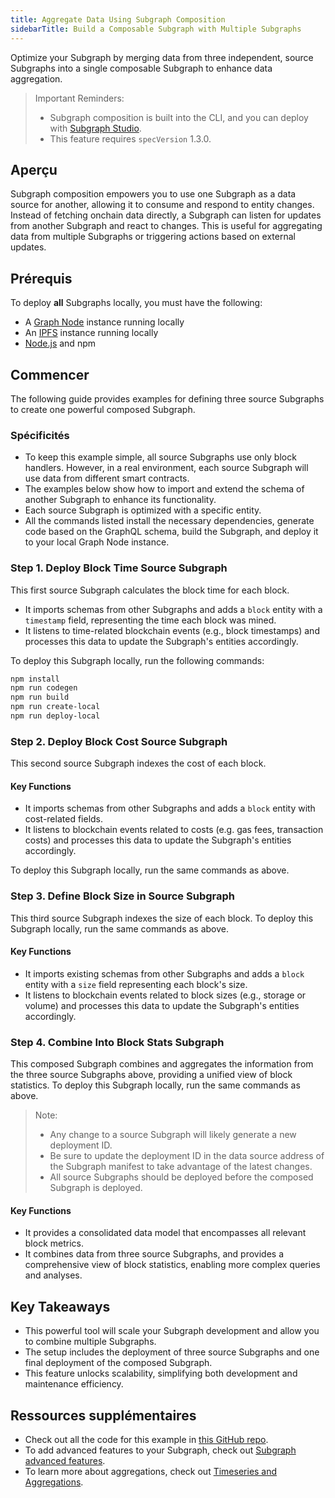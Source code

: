 ```yaml
---
title: Aggregate Data Using Subgraph Composition
sidebarTitle: Build a Composable Subgraph with Multiple Subgraphs
---
```


Optimize your Subgraph by merging data from three independent, source Subgraphs into a single composable Subgraph to enhance data aggregation.

> Important Reminders:
>
> - Subgraph composition is built into the CLI, and you can deploy with [Subgraph Studio](https://thegraph.com/studio/).
> - This feature requires `specVersion` 1.3.0.

## Aperçu

Subgraph composition empowers you to use one Subgraph as a data source for another, allowing it to consume and respond to entity changes. Instead of fetching onchain data directly, a Subgraph can listen for updates from another Subgraph and react to changes. This is useful for aggregating data from multiple Subgraphs or triggering actions based on external updates.

## Prérequis

To deploy **all** Subgraphs locally, you must have the following:

- A [Graph Node](https://github.com/graphprotocol/graph-node) instance running locally
- An [IPFS](https://docs.ipfs.tech/) instance running locally
- [Node.js](https://nodejs.org) and npm

## Commencer

The following guide provides examples for defining three source Subgraphs to create one powerful composed Subgraph.

### Spécificités⁠

- To keep this example simple, all source Subgraphs use only block handlers. However, in a real environment, each source Subgraph will use data from different smart contracts.
- The examples below show how to import and extend the schema of another Subgraph to enhance its functionality.
- Each source Subgraph is optimized with a specific entity.
- All the commands listed install the necessary dependencies, generate code based on the GraphQL schema, build the Subgraph, and deploy it to your local Graph Node instance.

### Step 1. Deploy Block Time Source Subgraph

This first source Subgraph calculates the block time for each block.

- It imports schemas from other Subgraphs and adds a `block` entity with a `timestamp` field, representing the time each block was mined.
- It listens to time-related blockchain events (e.g., block timestamps) and processes this data to update the Subgraph's entities accordingly.

To deploy this Subgraph locally, run the following commands:

```bash
npm install
npm run codegen
npm run build
npm run create-local
npm run deploy-local
```

### Step 2. Deploy Block Cost Source Subgraph

This second source Subgraph indexes the cost of each block.

#### Key Functions

- It imports schemas from other Subgraphs and adds a `block` entity with cost-related fields.
- It listens to blockchain events related to costs (e.g. gas fees, transaction costs) and processes this data to update the Subgraph's entities accordingly.

To deploy this Subgraph locally, run the same commands as above.

### Step 3. Define Block Size in Source Subgraph

This third source Subgraph indexes the size of each block. To deploy this Subgraph locally, run the same commands as above.

#### Key Functions

- It imports existing schemas from other Subgraphs and adds a `block` entity with a `size` field representing each block's size.
- It listens to blockchain events related to block sizes (e.g., storage or volume) and processes this data to update the Subgraph's entities accordingly.

### Step 4. Combine Into Block Stats Subgraph

This composed Subgraph combines and aggregates the information from the three source Subgraphs above, providing a unified view of block statistics. To deploy this Subgraph locally, run the same commands as above.

> Note:
>
> - Any change to a source Subgraph will likely generate a new deployment ID.
> - Be sure to update the deployment ID in the data source address of the Subgraph manifest to take advantage of the latest changes.
> - All source Subgraphs should be deployed before the composed Subgraph is deployed.

#### Key Functions

- It provides a consolidated data model that encompasses all relevant block metrics.
- It combines data from three source Subgraphs, and provides a comprehensive view of block statistics, enabling more complex queries and analyses.

## Key Takeaways

- This powerful tool will scale your Subgraph development and allow you to combine multiple Subgraphs.
- The setup includes the deployment of three source Subgraphs and one final deployment of the composed Subgraph.
- This feature unlocks scalability, simplifying both development and maintenance efficiency.

## Ressources supplémentaires

- Check out all the code for this example in [this GitHub repo](https://github.com/isum/subgraph-composition-example).
- To add advanced features to your Subgraph, check out [Subgraph advanced features](/developing/creating/advanced/).
- To learn more about aggregations, check out [Timeseries and Aggregations](/subgraphs/developing/creating/advanced/#timeseries-and-aggregations).
